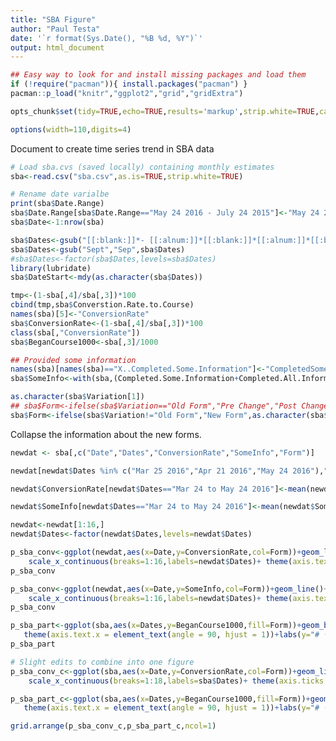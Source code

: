 ```yaml
---
title: "SBA Figure"
author: "Paul Testa"
date: '`r format(Sys.Date(), "%B %d, %Y")`'
output: html_document
---
```


```r
## Easy way to look for and install missing packages and load them
if (!require("pacman")){ install.packages("pacman") }
pacman::p_load("knitr","ggplot2","grid","gridExtra")

opts_chunk$set(tidy=TRUE,echo=TRUE,results='markup',strip.white=TRUE,cache=T,highlight=TRUE,width.cutoff=132,size='footnotesize',message=FALSE,warning=TRUE,comment=NA)

options(width=110,digits=4)
```

Document to create time series trend in SBA data

```r
# Load sba.cvs (saved locally) containing monthly estimates
sba<-read.csv("sba.csv",as.is=TRUE,strip.white=TRUE)
```

```r
# Rename date varialbe
print(sba$Date.Range)
sba$Date.Range[sba$Date.Range=="May 24 2016 - July 24 2015"]<-"May 24 2015 - July 24 2015"
sba$Date<-1:nrow(sba)

sba$Dates<-gsub("[[:blank:]]*- [[:alnum:]]*[[:blank:]]*[[:alnum:]]*[[:blank:]]*[[:alnum:]]*[[:alnum:]]*[[:alnum:]]","",sba$Date.Range)
sba$Dates<-gsub("Sept","Sep",sba$Dates)
#sba$Dates<-factor(sba$Dates,levels=sba$Dates)
library(lubridate)
sba$DateStart<-mdy(as.character(sba$Dates))

tmp<-(1-sba[,4]/sba[,3])*100
cbind(tmp,sba$Converstion.Rate.to.Course)
names(sba)[5]<-"ConversionRate"
sba$ConversionRate<-(1-sba[,4]/sba[,3])*100
class(sba[,"ConversionRate"])
sba$BeganCourse1000<-sba[,3]/1000

## Provided some information
names(sba)[names(sba)=="X..Completed.Some.Information"]<-"CompletedSomeInfo"
sba$SomeInfo<-with(sba,(Completed.Some.Information+Completed.All.Information)/(sba$Completed.Some.Information+sba$Completed.No.Information+sba$Completed.All.Information))

as.character(sba$Variation[1])
## sba$Form<-ifelse(sba$Variation=="Old Form","Pre Change","Post Change")
sba$Form<-ifelse(sba$Variation!="Old Form","New Form",as.character(sba$Variation))
```

Collapse the information about the new forms.

```r

newdat <- sba[,c("Date","Dates","ConversionRate","SomeInfo","Form")]

newdat[newdat$Dates %in% c("Mar 25 2016","Apr 21 2016","May 24 2016"),"Dates"]<-"Mar 24 to May 24 2016"

newdat$ConversionRate[newdat$Dates=="Mar 24 to May 24 2016"]<-mean(newdat$ConversionRate[newdat$Dates=="Mar 24 to May 24 2016"])

newdat$SomeInfo[newdat$Dates=="Mar 24 to May 24 2016"]<-mean(newdat$SomeInfo[newdat$Dates=="Mar 24 to May 24 2016"])

newdat<-newdat[1:16,]
newdat$Dates<-factor(newdat$Dates,levels=newdat$Dates)
```


```r
p_sba_conv<-ggplot(newdat,aes(x=Date,y=ConversionRate,col=Form))+geom_line()+geom_point()+
    scale_x_continuous(breaks=1:16,labels=newdat$Dates)+ theme(axis.text.x = element_text(angle = 90, hjust = 1))+labs(y="Conversion Rate (%)",x="",title="Conversion Rate")
p_sba_conv
```


```r
p_sba_conv<-ggplot(newdat,aes(x=Date,y=SomeInfo,col=Form))+geom_line()+geom_point()+
    scale_x_continuous(breaks=1:16,labels=newdat$Dates)+ theme(axis.text.x = element_text(angle = 90, hjust = 1))+labs(y="Provided Some Information (%)",x="",title="Information Provision")
p_sba_conv
```



```r
p_sba_part<-ggplot(sba,aes(x=Dates,y=BeganCourse1000,fill=Form))+geom_bar(stat="identity")+
   theme(axis.text.x = element_text(angle = 90, hjust = 1))+labs(y="# (in Thousands)",x="Date",title="# Beginning Course")
p_sba_part
```

```r
# Slight edits to combine into one figure
p_sba_conv_c<-ggplot(sba,aes(x=Date,y=ConversionRate,col=Form))+geom_line()+
    scale_x_continuous(breaks=1:18,labels=sba$Dates)+ theme(axis.ticks = element_blank(), axis.text.x = element_blank())+labs(y="Conversion Rate (%)",x="",title="Conversion Rate")

p_sba_part_c<-ggplot(sba,aes(x=Dates,y=BeganCourse1000,fill=Form))+geom_bar(stat="identity")+
   theme(axis.text.x = element_text(angle = 90, hjust = 1))+labs(y="# (in Thousands)",x="Date",title="# Beginning Course")


```


```r
grid.arrange(p_sba_conv_c,p_sba_part_c,ncol=1)
```

